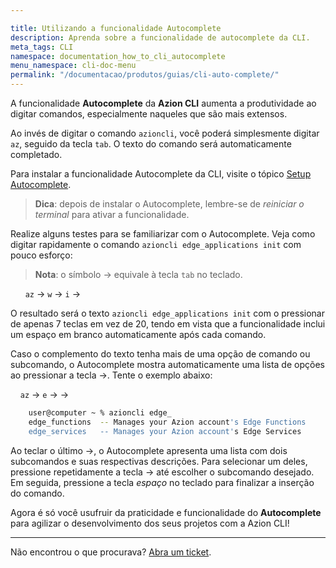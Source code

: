 ```yaml
---

title: Utilizando a funcionalidade Autocomplete
description: Aprenda sobre a funcionalidade de autocomplete da CLI.
meta_tags: CLI
namespace: documentation_how_to_cli_autocomplete
menu_namespace: cli-doc-menu
permalink: "/documentacao/produtos/guias/cli-auto-complete/"
---
```


A funcionalidade **Autocomplete** da **Azion CLI** aumenta a produtividade ao digitar comandos, especialmente naqueles que são mais extensos.

Ao invés de digitar o comando `azioncli`, você poderá simplesmente digitar `az`, seguido da tecla `tab`. O texto do comando será automaticamente completado.

Para instalar a funcionalidade Autocomplete da CLI, visite o tópico [Setup Autocomplete](https://github.com/aziontech/azion-cli/blob/dev/README.md#setup-autocomplete).

> **Dica**: depois de instalar o Autocomplete, lembre-se de *reiniciar o terminal* para ativar a funcionalidade.

Realize alguns testes para se familiarizar com o Autocomplete. Veja como digitar rapidamente o comando `azioncli edge_applications init` com pouco esforço:

> **Nota**: o símbolo &rarr; equivale à tecla `tab` no teclado.

&nbsp;&nbsp;&nbsp;&nbsp;&nbsp;&nbsp;`az` &rarr;  `w` &rarr; `i` &rarr;

O resultado será o texto `azioncli edge_applications init` com o pressionar de apenas 7 teclas em vez de 20, tendo em vista que a funcionalidade inclui um espaço em branco automaticamente após cada comando.

Caso o complemento do texto tenha mais de uma opção de comando ou subcomando, o Autocomplete mostra automaticamente uma lista de opções ao pressionar a tecla &rarr;. Tente o exemplo abaixo:

&nbsp;&nbsp;&nbsp;&nbsp;`az` &rarr;  `e` &rarr; &rarr;

```bash
    user@computer ~ % azioncli edge_
    edge_functions  -- Manages your Azion account's Edge Functions
    edge_services   -- Manages your Azion account's Edge Services
```

Ao teclar o último &rarr;, o Autocomplete apresenta uma lista com dois subcomandos e suas respectivas descrições. Para selecionar um deles, pressione repetidamente a tecla &rarr; até escolher o subcomando desejado. Em seguida, pressione a tecla *espaço* no teclado para finalizar a inserção do comando.

Agora é só você usufruir da praticidade e funcionalidade do **Autocomplete** para agilizar o desenvolvimento dos seus projetos com a Azion CLI!

---

Não encontrou o que procurava? [Abra um ticket](https://tickets.azion.com/pt-BR/support/login/).
